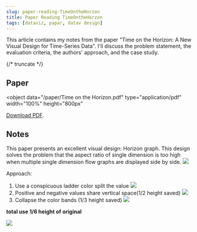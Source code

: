 ```yaml
---
slug: paper-reading-TimeOntheHorzon
title: Paper Reading TimeOntheHorzon
tags: [dataviz, papar, datav design]
---
```



This article contains my notes from the paper "Time on the Horizon: A New Visual Design for Time-Series Data". I'll discuss the problem statement, the evaluation criteria, the authors' approach, and the case study.

{/* truncate */}

## Paper

<object
  data="/paper/Time on the Horizon.pdf"
  type="application/pdf"
  width="100%"
  height="800px"
>
  <a href="/paper/Time on the Horizon.pdf">Download PDF</a>.
</object>

## Notes

This paper presents an excellent visual design: Horizon graph. This design solves the problem that the aspect ratio of single dimension is too high when multiple single dimension flow graphs are displayed side by side.
![](https://kitee-1301346990.cos.ap-nanjing.myqcloud.com/Obsidian/202411131557313.png?imageSlim)

Approach:

1. Use a conspicuous ladder color split the value
   ![](https://kitee-1301346990.cos.ap-nanjing.myqcloud.com/Obsidian/202411131605403.png?imageSlim)
2. Positive and negative values share vertical space(1/2 height saved)
   ![](https://kitee-1301346990.cos.ap-nanjing.myqcloud.com/Obsidian/202411131605182.png?imageSlim)
3. Collapse the color bands (1/3 height saved)
   ![](https://kitee-1301346990.cos.ap-nanjing.myqcloud.com/Obsidian/202411131606017.png?imageSlim)

**total use 1/6 height of original**

![](https://kitee-1301346990.cos.ap-nanjing.myqcloud.com/Obsidian/202411131606372.png?imageSlim)
